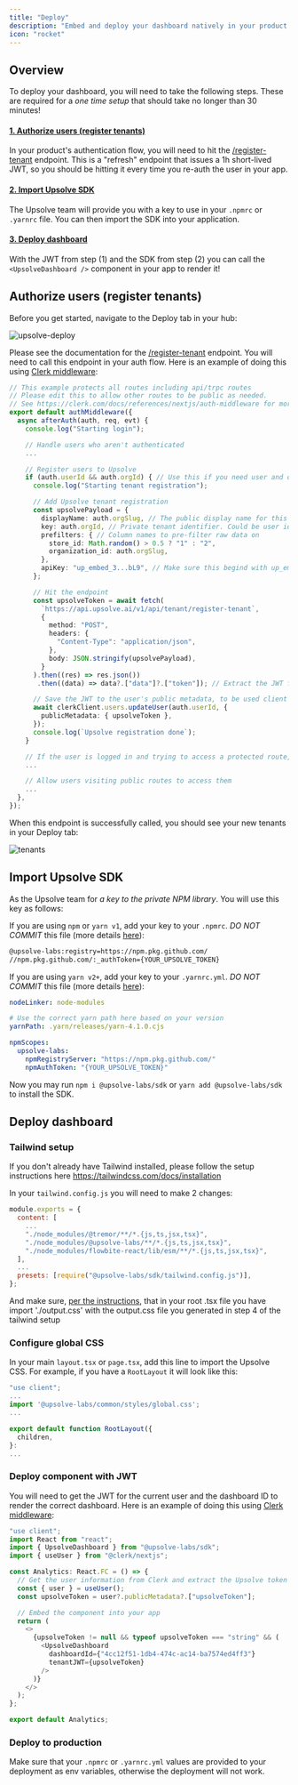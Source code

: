 ```yaml
---
title: "Deploy"
description: "Embed and deploy your dashboard natively in your product for your end-users"
icon: "rocket"
---
```


## Overview

To deploy your dashboard, you will need to take the following steps.
These are required for a _one time setup_ that should take no longer than 30 minutes!

#### [1. Authorize users (register tenants)](#authorize-users-register-tenants)

In your product's authentication flow, you will need to hit the [/register-tenant](/api-reference/endpoint/register-tenant-to-upsolve) endpoint.
This is a "refresh" endpoint that issues a 1h short-lived JWT, so you should be hitting it every time you re-auth the user in your app.

#### [2. Import Upsolve SDK](#import-upsolve-sdk)

The Upsolve team will provide you with a key to use in your `.npmrc` or `.yarnrc` file. You can then import the SDK into your application.

#### [3. Deploy dashboard](#deploy-dashboard)

With the JWT from step (1) and the SDK from step (2) you can call the `<UpsolveDashboard />` component in your app to render it!

## Authorize users (register tenants)

Before you get started, navigate to the Deploy tab in your hub:

![upsolve-deploy](/images/deploy-dashboards/upsolve-deploy.png)

Please see the documentation for the [/register-tenant](/api-reference/endpoint/register-tenant-to-upsolve) endpoint.
You will need to call this endpoint in your auth flow. Here is an example of doing this using [Clerk middleware](https://clerk.com/docs/references/nextjs/auth-middleware#use-after-auth-for-fine-grained-control):

```typescript middleware.ts
// This example protects all routes including api/trpc routes
// Please edit this to allow other routes to be public as needed.
// See https://clerk.com/docs/references/nextjs/auth-middleware for more information about configuring your Middleware
export default authMiddleware({
  async afterAuth(auth, req, evt) {
    console.log("Starting login");

    // Handle users who aren't authenticated
    ...

    // Register users to Upsolve
    if (auth.userId && auth.orgId) { // Use this if you need user and org id in your tenant
      console.log("Starting tenant registration");

      // Add Upsolve tenant registration
      const upsolvePayload = {
        displayName: auth.orgSlug, // The public display name for this tenant. Can be user's name, their org, or anything else
        key: auth.orgId, // Private tenant identifier. Could be user id, org id, or anything else
        prefilters: { // Column names to pre-filter raw data on
          store_id: Math.random() > 0.5 ? "1" : "2",
          organization_id: auth.orgSlug,
        },
        apiKey: "up_embed_3...bL9", // Make sure this begind with up_embed_
      };

      // Hit the endpoint
      const upsolveToken = await fetch(
        `https://api.upsolve.ai/v1/api/tenant/register-tenant`,
        {
          method: "POST",
          headers: {
            "Content-Type": "application/json",
          },
          body: JSON.stringify(upsolvePayload),
        }
      ).then((res) => res.json())
       .then((data) => data?.["data"]?.["token"]); // Extract the JWT from the response

      // Save the JWT to the user's public metadata, to be used client side!
      await clerkClient.users.updateUser(auth.userId, {
        publicMetadata: { upsolveToken },
      });
      console.log(`Upsolve registration done`);
    }

    // If the user is logged in and trying to access a protected route, allow them to access route
    ...

    // Allow users visiting public routes to access them
    ...
  },
});
```

When this endpoint is successfully called, you should see your new tenants in your Deploy tab:

![tenants](/images/deploy-dashboards/tenants.png)

## Import Upsolve SDK

As the Upsolve team for _a key to the private NPM library_. You will use this key as follows:

If you are using `npm` or `yarn v1`, add your key to your `.npmrc`. _DO NOT COMMIT_ this file (more details [here](https://docs.npmjs.com/using-private-packages-in-a-ci-cd-workflow#create-and-check-in-a-project-specific-npmrc-file)):

```txt .npmrc
@upsolve-labs:registry=https://npm.pkg.github.com/
//npm.pkg.github.com/:_authToken={YOUR_UPSOLVE_TOKEN}
```

If you are using `yarn v2+`, add your key to your `.yarnrc.yml`. _DO NOT COMMIT_ this file (more details [here](https://yarnpkg.com/configuration/yarnrc)):

```yml .yarnrc.yml
nodeLinker: node-modules

# Use the correct yarn path here based on your version
yarnPath: .yarn/releases/yarn-4.1.0.cjs

npmScopes:
  upsolve-labs:
    npmRegistryServer: "https://npm.pkg.github.com/"
    npmAuthToken: "{YOUR_UPSOLVE_TOKEN}"
```

Now you may run `npm i @upsolve-labs/sdk` or `yarn add @upsolve-labs/sdk` to install the SDK.

## Deploy dashboard

### Tailwind setup

If you don't already have Tailwind installed, please follow the setup instructions here https://tailwindcss.com/docs/installation

In your `tailwind.config.js` you will need to make 2 changes:

```javascript tailwind.config.js
module.exports = {
  content: [
    ...
    "./node_modules/@tremor/**/*.{js,ts,jsx,tsx}",
    "./node_modules/@upsolve-labs/**/*.{js,ts,jsx,tsx}",
    "./node_modules/flowbite-react/lib/esm/**/*.{js,ts,jsx,tsx}",
  ],
  ...
  presets: [require("@upsolve-labs/sdk/tailwind.config.js")],
};
```

And make sure, [per the instructions](https://tailwindcss.com/docs/installation), that in your root .tsx file you have import './output.css' with the output.css file you generated in step 4 of the tailwind setup

### Configure global CSS

In your main `layout.tsx` or `page.tsx`, add this line to import the Upsolve CSS. For example, if you have a `RootLayout` it will look like this:

```typescript layout.tsx
"use client";
...
import '@upsolve-labs/common/styles/global.css';
...

export default function RootLayout({
  children,
}:
...
```

### Deploy component with JWT

You will need to get the JWT for the current user and the dashboard ID to render the correct dashboard.
Here is an example of doing this using [Clerk middleware](https://clerk.com/docs/references/nextjs/auth-middleware#use-after-auth-for-fine-grained-control):

```typescript Analytics.tsx
"use client";
import React from "react";
import { UpsolveDashboard } from "@upsolve-labs/sdk";
import { useUser } from "@clerk/nextjs";

const Analytics: React.FC = () => {
  // Get the user information from Clerk and extract the Upsolve token from the metadata
  const { user } = useUser();
  const upsolveToken = user?.publicMetadata?.["upsolveToken"];

  // Embed the component into your app
  return (
    <>
      {upsolveToken != null && typeof upsolveToken === "string" && (
        <UpsolveDashboard
          dashboardId={"4cc12f51-1db4-474c-ac14-ba7574ed4ff3"}
          tenantJWT={upsolveToken}
        />
      )}
    </>
  );
};

export default Analytics;
```

### Deploy to production

Make sure that your `.npmrc` or `.yarnrc.yml` values are provided to your deployment as env variables, otherwise the deployment will not work.
